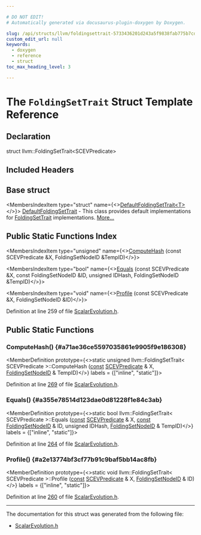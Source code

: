 ```yaml
---

# DO NOT EDIT!
# Automatically generated via docusaurus-plugin-doxygen by Doxygen.

slug: /api/structs/llvm/foldingsettrait-5733436201d243a5f9838fab775b7cd8
custom_edit_url: null
keywords:
  - doxygen
  - reference
  - struct
toc_max_heading_level: 3

---
```





# The `FoldingSetTrait` Struct Template Reference

<DoxygenPage pluginConfig={pluginConfig}>



## Declaration

<CodeBlock>struct llvm::FoldingSetTrait&lt;SCEVPredicate&gt;</CodeBlock>

## Included Headers

<IncludesList>
<IncludesListItem
  filePath="llvm/Analysis/ScalarEvolution.h"
  permalink="/docs/api/files/include/include/llvm/include/llvm/analysis/scalarevolution-h"
  isLocal="true" />
</IncludesList>

## Base struct

<MembersIndex>

<MembersIndexItem
  type="struct"
  name={<><a href="/docs/api/structs/llvm/defaultfoldingsettrait">DefaultFoldingSetTrait&lt;T&gt;</a></>}>
<a href="/docs/api/structs/llvm/defaultfoldingsettrait">DefaultFoldingSetTrait</a> - This class provides default implementations for <a href="/docs/api/structs/llvm/foldingsettrait">FoldingSetTrait</a> implementations. <a href="/docs/api/structs/llvm/defaultfoldingsettrait/#details">More...</a>
</MembersIndexItem>

</MembersIndex>

## Public Static Functions Index

<MembersIndex>

<MembersIndexItem
  type="unsigned"
  name={<><a href="#a71ae36ce5597035861e9905f9e186308">ComputeHash</a> (const SCEVPredicate &amp;X, FoldingSetNodeID &amp;TempID)</>}>
</MembersIndexItem>

<MembersIndexItem
  type="bool"
  name={<><a href="#a355e78514d123dae0d81228f1e84c3ab">Equals</a> (const SCEVPredicate &amp;X, const FoldingSetNodeID &amp;ID, unsigned IDHash, FoldingSetNodeID &amp;TempID)</>}>
</MembersIndexItem>

<MembersIndexItem
  type="void"
  name={<><a href="#a2e13774bf3cf77b91c9baf5bb14ac8fb">Profile</a> (const SCEVPredicate &amp;X, FoldingSetNodeID &amp;ID)</>}>
</MembersIndexItem>

</MembersIndex>


Definition at line 259 of file <a href="/docs/api/files/include/include/llvm/include/llvm/analysis/scalarevolution-h">ScalarEvolution.h</a>.

<SectionDefinition>

## Public Static Functions

### ComputeHash() {#a71ae36ce5597035861e9905f9e186308}

<MemberDefinition
  prototype={<>static unsigned llvm::FoldingSetTrait&lt; SCEVPredicate &gt;::ComputeHash (<a href="/docs/api/files/lib/lib/target/lib/target/aarch64/aarch64promoteconstant-cpp/#a90f8350fecae261c25be85d38b451bff">const</a> <a href="/docs/api/classes/llvm/scevpredicate">SCEVPredicate</a> &amp; X, <a href="/docs/api/classes/llvm/foldingsetnodeid">FoldingSetNodeID</a> &amp; TempID)</>}
  labels = {["inline", "static"]}>

Definition at line <a href="/docs/api/files/include/include/llvm/include/llvm/analysis/scalarevolution-h/#l00269">269</a> of file <a href="/docs/api/files/include/include/llvm/include/llvm/analysis/scalarevolution-h">ScalarEvolution.h</a>.
</MemberDefinition>

### Equals() {#a355e78514d123dae0d81228f1e84c3ab}

<MemberDefinition
  prototype={<>static bool llvm::FoldingSetTrait&lt; SCEVPredicate &gt;::Equals (<a href="/docs/api/files/lib/lib/target/lib/target/aarch64/aarch64promoteconstant-cpp/#a90f8350fecae261c25be85d38b451bff">const</a> <a href="/docs/api/classes/llvm/scevpredicate">SCEVPredicate</a> &amp; X, <a href="/docs/api/files/lib/lib/target/lib/target/aarch64/aarch64promoteconstant-cpp/#a90f8350fecae261c25be85d38b451bff">const</a> <a href="/docs/api/classes/llvm/foldingsetnodeid">FoldingSetNodeID</a> &amp; ID, unsigned IDHash, <a href="/docs/api/classes/llvm/foldingsetnodeid">FoldingSetNodeID</a> &amp; TempID)</>}
  labels = {["inline", "static"]}>

Definition at line <a href="/docs/api/files/include/include/llvm/include/llvm/analysis/scalarevolution-h/#l00264">264</a> of file <a href="/docs/api/files/include/include/llvm/include/llvm/analysis/scalarevolution-h">ScalarEvolution.h</a>.
</MemberDefinition>

### Profile() {#a2e13774bf3cf77b91c9baf5bb14ac8fb}

<MemberDefinition
  prototype={<>static void llvm::FoldingSetTrait&lt; SCEVPredicate &gt;::Profile (<a href="/docs/api/files/lib/lib/target/lib/target/aarch64/aarch64promoteconstant-cpp/#a90f8350fecae261c25be85d38b451bff">const</a> <a href="/docs/api/classes/llvm/scevpredicate">SCEVPredicate</a> &amp; X, <a href="/docs/api/classes/llvm/foldingsetnodeid">FoldingSetNodeID</a> &amp; ID)</>}
  labels = {["inline", "static"]}>

Definition at line <a href="/docs/api/files/include/include/llvm/include/llvm/analysis/scalarevolution-h/#l00260">260</a> of file <a href="/docs/api/files/include/include/llvm/include/llvm/analysis/scalarevolution-h">ScalarEvolution.h</a>.
</MemberDefinition>

</SectionDefinition>

<hr/>

The documentation for this struct was generated from the following file:

<ul>
<li><a href="/docs/api/files/include/include/llvm/include/llvm/analysis/scalarevolution-h">ScalarEvolution.h</a></li>
</ul>

</DoxygenPage>
